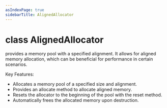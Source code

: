 ```yaml
---
asIndexPage: true
sidebarTitle: AlignedAllocator
---
```



# class AlignedAllocator

provides a memory pool with a specified alignment. It allows for aligned memory
allocation, which can be beneficial for performance in certain scenarios.

Key Features:

*   Allocates a memory pool of a specified size and alignment.
*   Provides an allocate method to allocate aligned memory.
*   Resets the allocator to the beginning of the pool with the reset method.
*   Automatically frees the allocated memory upon destruction.
